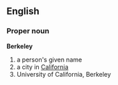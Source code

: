 ==English==
===Proper noun===
'''Berkeley'''

# a person's given name
# a city in [[California]]
# University of California, Berkeley
{{Wikipedia}}